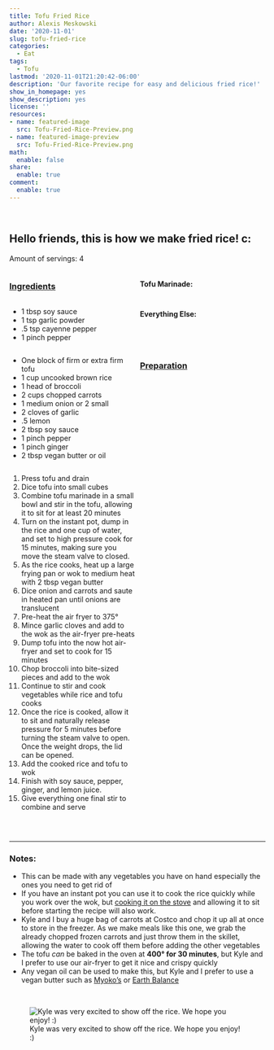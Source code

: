 ```yaml
---
title: Tofu Fried Rice
author: Alexis Meskowski
date: '2020-11-01'
slug: tofu-fried-rice
categories:
  - Eat
tags:
  - Tofu
lastmod: '2020-11-01T21:20:42-06:00'
description: 'Our favorite recipe for easy and delicious fried rice!'
show_in_homepage: yes
show_description: yes
license: ''
resources:
- name: featured-image
  src: Tofu-Fried-Rice-Preview.png
- name: featured-image-preview
  src: Tofu-Fried-Rice-Preview.png
math:
  enable: false
share:
  enable: true
comment:
  enable: true
---
```


<br>

## Hello friends, this is how we make fried rice! c:

<!-- featured_image_preview is 780x234 -->

Amount of servings: 4

:::: {style="display: grid; grid-template-columns: 1fr 1fr; grid-column-gap: 10px;"}

::: {}

### <u>Ingredients</u>

#### Tofu Marinade:

- 1 tbsp soy sauce
- 1 tsp garlic powder
- .5 tsp cayenne pepper
- 1 pinch pepper

#### Everything Else:

- One block of firm or extra firm tofu
- 1 cup uncooked brown rice
- 1 head of broccoli
- 2 cups chopped carrots
- 1 medium onion or 2 small
- 2 cloves of garlic
- .5 lemon
- 2 tbsp soy sauce
- 1 pinch pepper
- 1 pinch ginger
- 2 tbsp vegan butter or oil

::: 

::: {}

### <u>Preparation</u> 

1. Press tofu and drain
2. Dice tofu into small cubes
3. Combine tofu marinade in a small bowl and stir in the tofu, allowing it to sit for at least 20 minutes
4. Turn on the instant pot, dump in the rice and one cup of water, and set to high pressure cook for 15 minutes, making sure you move the steam valve to closed.
5. As the rice cooks, heat up a large frying pan or wok to medium heat with 2 tbsp vegan butter
6. Dice onion and carrots and saute in heated pan until onions are translucent
7. Pre-heat the air fryer to 375°
8. Mince garlic cloves and add to the wok as the air-fryer pre-heats
9. Dump tofu into the now hot air-fryer and set to cook for 15 minutes
10. Chop broccoli into bite-sized pieces and add to the wok
11. Continue to stir and cook vegetables while rice and tofu cooks
12. Once the rice is cooked, allow it to sit and naturally release pressure for 5 minutes before turning the steam valve to open. Once the weight drops, the lid can be opened.
13. Add the cooked rice and tofu to wok
14. Finish with soy sauce, pepper, ginger, and lemon juice.
15. Give everything one final stir to combine and serve

:::

::::

<br>

---

### Notes:

- This can be made with any vegetables you have on hand especially the ones you need to get rid of
- If you have an instant pot you can use it to cook the rice quickly while you work over the wok, but [cooking it on the stove](https://www.loveandlemons.com/how-to-cook-brown-rice/#wprm-recipe-container-42121){target="_blank"} and allowing it to sit before starting the recipe will also work.
- Kyle and I buy a huge bag of carrots at Costco and chop it up all at once to store in the freezer. As we make meals like this one, we grab the already chopped frozen carrots and just throw them in the skillet, allowing the water to cook off them before adding the other vegetables 
- The tofu *can* be baked in the oven at **400° for 30 minutes**, but Kyle and I prefer to use our air-fryer to get it nice and crispy quickly
- Any vegan oil can be used to make this, but Kyle and I prefer to use a vegan butter such as [Myoko's](https://miyokos.com/collections/vegan-butter){target="_blank"} or [Earth Balance](https://earthbalancenatural.com/spreads/original-buttery-spread){target="_blank"}

<br>

![Kyle was very excited to show off the rice. We hope you enjoy! :)](Kyle showing off rice.png){}
